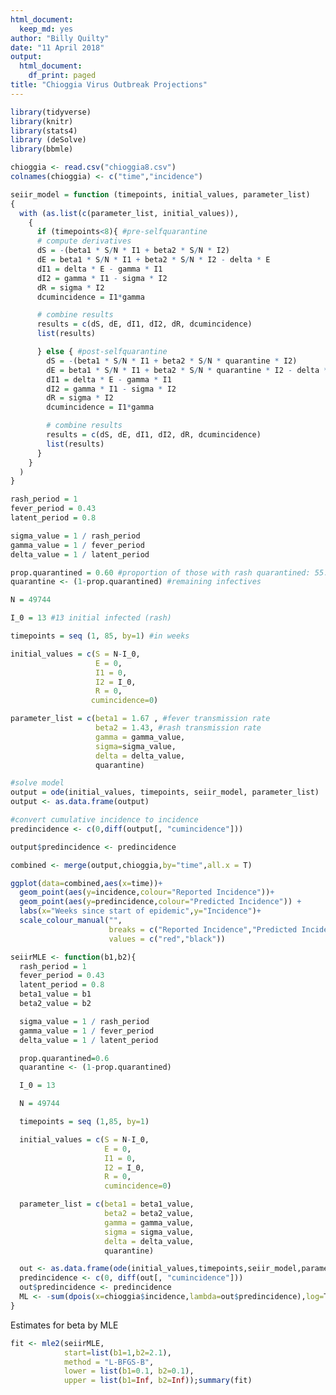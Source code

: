 ```yaml
---
html_document: 
  keep_md: yes
author: "Billy Quilty"
date: "11 April 2018"
output:
  html_document:
    df_print: paged
title: "Chioggia Virus Outbreak Projections"
---
```


```r
library(tidyverse)
library(knitr)
library(stats4)
library (deSolve) 
library(bbmle)
```
```r
chioggia <- read.csv("chioggia8.csv")
colnames(chioggia) <- c("time","incidence")
```

```r
seiir_model = function (timepoints, initial_values, parameter_list)
{
  with (as.list(c(parameter_list, initial_values)),
    {
      if (timepoints<8){ #pre-selfquarantine
      # compute derivatives
      dS = -(beta1 * S/N * I1 + beta2 * S/N * I2)
      dE = beta1 * S/N * I1 + beta2 * S/N * I2 - delta * E
      dI1 = delta * E - gamma * I1
      dI2 = gamma * I1 - sigma * I2
      dR = sigma * I2
      dcumincidence = I1*gamma

      # combine results
      results = c(dS, dE, dI1, dI2, dR, dcumincidence)
      list(results)

      } else { #post-selfquarantine
        dS = -(beta1 * S/N * I1 + beta2 * S/N * quarantine * I2)
        dE = beta1 * S/N * I1 + beta2 * S/N * quarantine * I2 - delta * E
        dI1 = delta * E - gamma * I1
        dI2 = gamma * I1 - sigma * I2
        dR = sigma * I2
        dcumincidence = I1*gamma

        # combine results
        results = c(dS, dE, dI1, dI2, dR, dcumincidence)
        list(results)
      }
    }
  )
}
```

```r
rash_period = 1    
fever_period = 0.43
latent_period = 0.8    

sigma_value = 1 / rash_period
gamma_value = 1 / fever_period
delta_value = 1 / latent_period

prop.quarantined = 0.60 #proportion of those with rash quarantined: 55.5%
quarantine <- (1-prop.quarantined) #remaining infectives

N = 49744

I_0 = 13 #13 initial infected (rash)

timepoints = seq (1, 85, by=1) #in weeks

initial_values = c(S = N-I_0,
                   E = 0,
                   I1 = 0,
                   I2 = I_0,
                   R = 0,
                  cumincidence=0)

parameter_list = c(beta1 = 1.67 , #fever transmission rate
                   beta2 = 1.43, #rash transmission rate
                   gamma = gamma_value,
                   sigma=sigma_value,
                   delta = delta_value,
                   quarantine)

#solve model
output = ode(initial_values, timepoints, seiir_model, parameter_list)
output <- as.data.frame(output)

#convert cumulative incidence to incidence
predincidence <- c(0,diff(output[, "cumincidence"]))

output$predincidence <- predincidence

combined <- merge(output,chioggia,by="time",all.x = T)

ggplot(data=combined,aes(x=time))+
  geom_point(aes(y=incidence,colour="Reported Incidence"))+
  geom_point(aes(y=predincidence,colour="Predicted Incidence")) +
  labs(x="Weeks since start of epidemic",y="Incidence")+
  scale_colour_manual("",
                      breaks = c("Reported Incidence","Predicted Incidence"),
                      values = c("red","black"))
```

```r
seiirMLE <- function(b1,b2){
  rash_period = 1
  fever_period = 0.43
  latent_period = 0.8  
  beta1_value = b1
  beta2_value = b2

  sigma_value = 1 / rash_period
  gamma_value = 1 / fever_period
  delta_value = 1 / latent_period

  prop.quarantined=0.6
  quarantine <- (1-prop.quarantined)

  I_0 = 13

  N = 49744

  timepoints = seq (1,85, by=1)

  initial_values = c(S = N-I_0,
                     E = 0,
                     I1 = 0,
                     I2 = I_0,
                     R = 0,
                     cumincidence=0)

  parameter_list = c(beta1 = beta1_value,
                     beta2 = beta2_value,
                     gamma = gamma_value,
                     sigma = sigma_value,
                     delta = delta_value,
                     quarantine)

  out <- as.data.frame(ode(initial_values,timepoints,seiir_model,parameter_list))
  predincidence <- c(0, diff(out[, "cumincidence"]))
  out$predincidence <- predincidence
  ML <- -sum(dpois(x=chioggia$incidence,lambda=out$predincidence),log=T)
}
```

Estimates for beta by MLE

```r
fit <- mle2(seiirMLE,
            start=list(b1=1,b2=2.1),
            method = "L-BFGS-B", 
            lower = list(b1=0.1, b2=0.1),
            upper = list(b1=Inf, b2=Inf));summary(fit)

```

